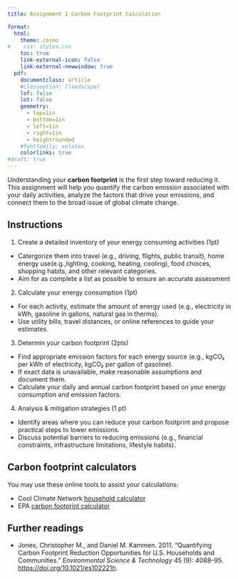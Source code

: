 ```yaml
---
title: Assignment 1 Carbon Footprint Calculation

format: 
  html: 
    theme: cosmo
#    css: styles.css
    toc: true
    link-external-icon: false
    link-external-newwindow: true
  pdf: 
    documentclass: article
    #classoption: [landscape]
    lof: false
    lot: false
    geometry:
      - top=1in
      - bottom=1in
      - left=1in
      - right=1in
      - heightrounded
    #fontfamily: xelatex
    colorlinks: true
#draft: true
---
```


Understanding your **carbon footprint** is the first step toward reducing it. This assignment will help you quantify the carbon emission associated with your daily activities, analyze the factors that drive your emissions, and connect them to the broad issue of global climate change.


## Instructions

1. Create a detailed inventory of your energy consuming activities (1pt)  
  - Catergorize them into travel (e.g., driving, flights, public transit), home energy use(e.g.,lighting, cooking, heating, cooling), food choices, shopping habits, and other relevant categories. 
  - Aim for as complete a list as possible to ensure an accurate assessment 
2. Calculate your energy consumption (1pt)  
  -	For each activity, estimate the amount of energy used (e.g., electricity in kWh, gasoline in gallons, natural gas in therms).  
  -	Use utility bills, travel distances, or online references to guide your estimates.  
3. Determin your carbon footprint (2pts) 
  - Find appropriate emission factors for each energy source (e.g., kgCO₂ per kWh of electricity, kgCO₂ per gallon of gasoline). 
  -	If exact data is unavailable, make reasonable assumptions and document them.
  -	Calculate your daily and annual carbon footprint based on your energy consumption and emission factors.  
4.	Analysis & mitigation strategies (1 pt)  
  -	Identify areas where you can reduce your carbon footprint and propose practical steps to lower emissions.  
  -	Discuss potential barriers to reducing emissions (e.g., financial constraints, infrastructure limitations, lifestyle habits).  


## Carbon footprint calculators

You may use these online tools to assist your calculations:

- Cool Climate Network [household calculator](https://coolclimate.org/calculator)  
- EPA [carbon footprint calculator](https://www.epa.gov/ghgemissions/carbon-footprint-calculator)


## Further readings

- Jones, Christopher M., and Daniel M. Kammen. 2011. “Quantifying Carbon Footprint Reduction Opportunities for U.S. Households and Communities.” *Environmental Science & Technology* 45 (9): 4088–95. <https://doi.org/10.1021/es102221h>.  



